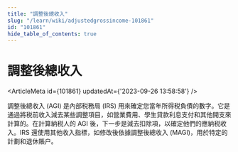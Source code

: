 ```yaml
---
title: "調整後總收入"
slug: "/learn/wiki/adjustedgrossincome-101861"
id: "101861"
hide_table_of_contents: true
---
```



# 調整後總收入

<ArticleMeta id={101861} updatedAt={'2023-09-26 13:58:58'} />
<div className='border-solid border-b border-t-0 my-4 border-[var(--ifm-color-gray-300)]' />

調整後總收入 (AGI) 是內部税務局 (IRS) 用來確定您當年所得税負債的數字。它是通過將税前收入減去某些調整項目，如營業費用、學生貸款利息支付和其他開支來計算的。在計算納税人的 AGI 後，下一步是減去扣除項，以確定他們的應納税收入。IRS 還使用其他收入指標，如修改後依據調整後總收入 (MAGI)，用於特定的計劃和退休賬户。
